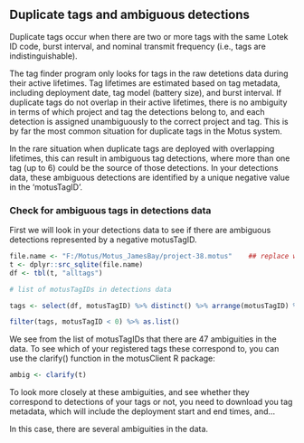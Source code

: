 ## Duplicate tags and ambiguous detections

Duplicate tags occur when there are two or more tags with the same Lotek ID code, burst interval, and nominal transmit frequency (i.e., tags are indistinguishable). 

The tag finder program only looks for tags in the raw detetions data during their active lifetimes.  Tag lifetimes are estimated based on tag metadata, including deployment date, tag model (battery size), and burst interval. If duplicate tags do not overlap in their active lifetimes, there is no ambiguity in terms of which project and tag the detections belong to, and each detection is assigned unambiguously to the correct project and tag. This is by far the most common situation for duplicate tags in the Motus system.

In the rare situation when duplicate tags are deployed with overlapping lifetimes, this can result in ambiguous tag detections, where more than one tag (up to 6) could be the source of those detections. In your detections data, these ambiguous detections are identified by a unique negative value in the 'motusTagID'. 

### Check for ambiguous tags in detections data

First we will look in your detections data to see if there are ambiguous detections represented by a negative motusTagID.

```r

file.name <- "F:/Motus/Motus_JamesBay/project-38.motus"    ## replace with the full location of your project data
t <- dplyr::src_sqlite(file.name)
df <- tbl(t, "alltags")

# list of motusTagIDs in detections data

tags <- select(df, motusTagID) %>% distinct() %>% arrange(motusTagID) %>% collect( )%>% as.data.frame()

filter(tags, motusTagID < 0) %>% as.list()

```
We see from the list of motusTagIDs that there are 47 ambiguities in the data. To see which of your registered tags these correspond to, you can use the clarify() function in the motusClient R package:

```r

ambig <- clarify(t)

```

To look more closely at these ambiguities, and see whether they correspond to detections of your tags or not, you need to download you tag metadata, which will include the deployment start and end times, and...



In this case, there are several ambiguities in the data. 



